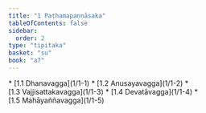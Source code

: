 ```yaml
---
title: "1 Paṭhamapaṇṇāsaka"
tableOfContents: false
sidebar:
  order: 2
type: "tipitaka"
basket: "su"
book: "a7"
---
```



<DynamicBreadcrumb />



<TableOfContents book="a7" section="1">
* [1.1 Dhanavagga](1/1-1)
* [1.2 Anusayavagga](1/1-2)
* [1.3 Vajjisattakavagga](1/1-3)
* [1.4 Devatāvagga](1/1-4)
* [1.5 Mahāyaññavagga](1/1-5)
</TableOfContents>